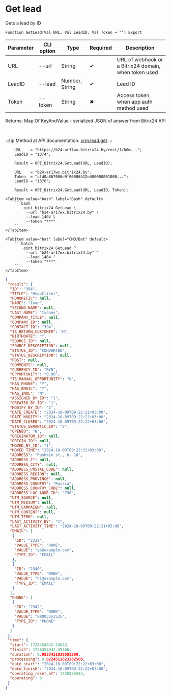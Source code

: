 ﻿---
sidebar_position: 3
---


# Get lead
 Gets a lead by ID



`Function GetLead(Val URL, Val LeadID, Val Token = "") Export`

  | Parameter | CLI option | Type | Required | Description |
  |-|-|-|-|-|
  | URL | --url | String | &#x2714; | URL of webhook or a Bitrix24 domain, when token used |
  | LeadID | --lead | Number, String | &#x2714; | Lead ID |
  | Token | --token | String | &#x2716; | Access token, when app auth method used |

  
  Returns:  Map Of KeyAndValue - serialized JSON of answer from Bitrix24 API

<br/>

:::tip
Method at API documentation: [crm.lead.get](https://dev.1c-bitrix.ru/rest_help/crm/leads/crm_lead_get.php)
:::
<br/>



```bsl title="1C:Enterprise/OneScript code example"
    URL    = "https://b24-ar17wx.bitrix24.by/rest/1/h0m...";
    LeadID = "1374";

    Result = OPI_Bitrix24.GetLead(URL, LeadID);

    URL    = "b24-ar17wx.bitrix24.by";
    Token  = "afd0a867006e9f06006b12e400000001000...";
    LeadID = "1376";

    Result = OPI_Bitrix24.GetLead(URL, LeadID, Token);
```
 

 <Tabs>
  
    <TabItem value="bash" label="Bash" default>
        ```bash
            oint bitrix24 GetLead \
             --url "b24-ar17wx.bitrix24.by" \
             --lead 1404 \
             --token "***"
        ```
    </TabItem>
  
    <TabItem value="bat" label="CMD/Bat" default>
        ```batch
            oint bitrix24 GetLead ^
             --url "b24-ar17wx.bitrix24.by" ^
             --lead 1404 ^
             --token "***"
        ```
    </TabItem>
</Tabs>


```json title="Result"
{
 "result": {
  "ID": "394",
  "TITLE": "MegaClient",
  "HONORIFIC": null,
  "NAME": "Ivan",
  "SECOND_NAME": null,
  "LAST_NAME": "Ivanov",
  "COMPANY_TITLE": null,
  "COMPANY_ID": null,
  "CONTACT_ID": "394",
  "IS_RETURN_CUSTOMER": "N",
  "BIRTHDATE": "",
  "SOURCE_ID": null,
  "SOURCE_DESCRIPTION": null,
  "STATUS_ID": "CONVERTED",
  "STATUS_DESCRIPTION": null,
  "POST": null,
  "COMMENTS": null,
  "CURRENCY_ID": "BYN",
  "OPPORTUNITY": "0.00",
  "IS_MANUAL_OPPORTUNITY": "N",
  "HAS_PHONE": "Y",
  "HAS_EMAIL": "Y",
  "HAS_IMOL": "N",
  "ASSIGNED_BY_ID": "1",
  "CREATED_BY_ID": "1",
  "MODIFY_BY_ID": "1",
  "DATE_CREATE": "2024-10-09T09:22:21+03:00",
  "DATE_MODIFY": "2024-10-09T09:22:22+03:00",
  "DATE_CLOSED": "2024-10-09T09:22:22+03:00",
  "STATUS_SEMANTIC_ID": "S",
  "OPENED": "N",
  "ORIGINATOR_ID": null,
  "ORIGIN_ID": null,
  "MOVED_BY_ID": "1",
  "MOVED_TIME": "2024-10-09T09:22:22+03:00",
  "ADDRESS": "Pushkin st., b. 10",
  "ADDRESS_2": null,
  "ADDRESS_CITY": null,
  "ADDRESS_POSTAL_CODE": null,
  "ADDRESS_REGION": null,
  "ADDRESS_PROVINCE": null,
  "ADDRESS_COUNTRY": "Russia",
  "ADDRESS_COUNTRY_CODE": null,
  "ADDRESS_LOC_ADDR_ID": "790",
  "UTM_SOURCE": null,
  "UTM_MEDIUM": null,
  "UTM_CAMPAIGN": null,
  "UTM_CONTENT": null,
  "UTM_TERM": null,
  "LAST_ACTIVITY_BY": "1",
  "LAST_ACTIVITY_TIME": "2024-10-09T09:22:21+03:00",
  "EMAIL": [
   {
    "ID": "2338",
    "VALUE_TYPE": "HOME",
    "VALUE": "yo@example.com",
    "TYPE_ID": "EMAIL"
   },
   {
    "ID": "2340",
    "VALUE_TYPE": "WORK",
    "VALUE": "hi@example.com",
    "TYPE_ID": "EMAIL"
   }
  ],
  "PHONE": [
   {
    "ID": "2342",
    "VALUE_TYPE": "WORK",
    "VALUE": "88005553535",
    "TYPE_ID": "PHONE"
   }
  ]
 },
 "time": {
  "start": 1728454942.34032,
  "finish": 1728454942.39366,
  "duration": 0.0533421039581299,
  "processing": 0.0224511623382568,
  "date_start": "2024-10-09T09:22:22+03:00",
  "date_finish": "2024-10-09T09:22:22+03:00",
  "operating_reset_at": 1728455542,
  "operating": 0
 }
}
```
